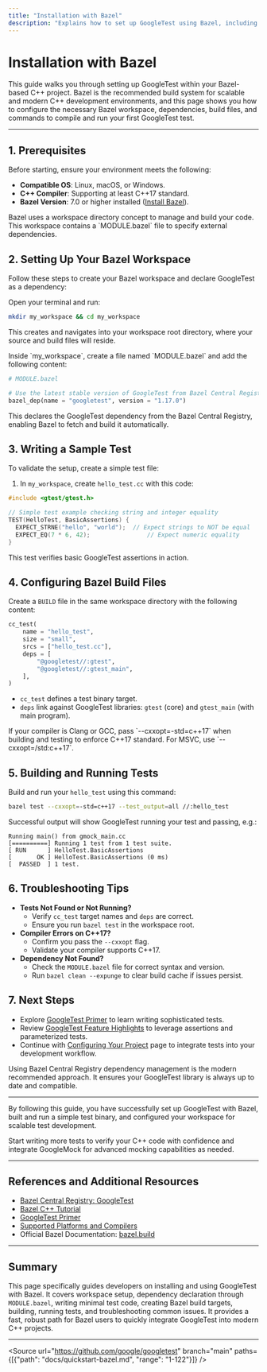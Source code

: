 ```yaml
---
title: "Installation with Bazel"
description: "Explains how to set up GoogleTest using Bazel, including configuration in Bazel build files and dependencies. Provides a fast path for developers using Bazel in modern, scalable C++ projects."
---
```


# Installation with Bazel

This guide walks you through setting up GoogleTest within your Bazel-based C++ project. Bazel is the recommended build system for scalable and modern C++ development environments, and this page shows you how to configure the necessary Bazel workspace, dependencies, build files, and commands to compile and run your first GoogleTest test.

---

## 1. Prerequisites

Before starting, ensure your environment meets the following:

- **Compatible OS**: Linux, macOS, or Windows.
- **C++ Compiler**: Supporting at least C++17 standard.
- **Bazel Version**: 7.0 or higher installed ([Install Bazel](https://bazel.build/install)).

<Tip>
Bazel uses a workspace directory concept to manage and build your code. This workspace contains a `MODULE.bazel` file to specify external dependencies.
</Tip>

## 2. Setting Up Your Bazel Workspace

Follow these steps to create your Bazel workspace and declare GoogleTest as a dependency:

<Steps>
<Step title="Create Workspace Directory">
Open your terminal and run:

```sh
mkdir my_workspace && cd my_workspace
```

This creates and navigates into your workspace root directory, where your source and build files will reside.
</Step>

<Step title="Create MODULE.bazel to Add GoogleTest">
Inside `my_workspace`, create a file named `MODULE.bazel` and add the following content:

```python
# MODULE.bazel

# Use the latest stable version of GoogleTest from Bazel Central Registry
bazel_dep(name = "googletest", version = "1.17.0")
```

This declares the GoogleTest dependency from the Bazel Central Registry, enabling Bazel to fetch and build it automatically.
</Step>
</Steps>

## 3. Writing a Sample Test

To validate the setup, create a simple test file:

1. In `my_workspace`, create `hello_test.cc` with this code:

```cpp
#include <gtest/gtest.h>

// Simple test example checking string and integer equality
TEST(HelloTest, BasicAssertions) {
  EXPECT_STRNE("hello", "world");  // Expect strings to NOT be equal
  EXPECT_EQ(7 * 6, 42);                // Expect numeric equality
}
```

This test verifies basic GoogleTest assertions in action.

## 4. Configuring Bazel Build Files

Create a `BUILD` file in the same workspace directory with the following content:

```python
cc_test(
    name = "hello_test",
    size = "small",
    srcs = ["hello_test.cc"],
    deps = [
        "@googletest//:gtest",
        "@googletest//:gtest_main",
    ],
)
```

- `cc_test` defines a test binary target.
- `deps` link against GoogleTest libraries: `gtest` (core) and `gtest_main` (with main program).

<Note>
If your compiler is Clang or GCC, pass `--cxxopt=-std=c++17` when building and testing to enforce C++17 standard. For MSVC, use `--cxxopt=/std:c++17`.
</Note>

## 5. Building and Running Tests

Build and run your `hello_test` using this command:

```sh
bazel test --cxxopt=-std=c++17 --test_output=all //:hello_test
```

Successful output will show GoogleTest running your test and passing, e.g.:

```
Running main() from gmock_main.cc
[==========] Running 1 test from 1 test suite.
[ RUN      ] HelloTest.BasicAssertions
[       OK ] HelloTest.BasicAssertions (0 ms)
[  PASSED  ] 1 test.
```

## 6. Troubleshooting Tips

- **Tests Not Found or Not Running?**
  - Verify `cc_test` target names and `deps` are correct.
  - Ensure you run `bazel test` in the workspace root.
- **Compiler Errors on C++17?**
  - Confirm you pass the `--cxxopt` flag.
  - Validate your compiler supports C++17.
- **Dependency Not Found?**
  - Check the `MODULE.bazel` file for correct syntax and version.
  - Run `bazel clean --expunge` to clear build cache if issues persist.

## 7. Next Steps

- Explore [GoogleTest Primer](primer.md) to learn writing sophisticated tests.
- Review [GoogleTest Feature Highlights](overview/feature-glance/feature-highlights) to leverage assertions and parameterized tests.
- Continue with [Configuring Your Project](../configuration-first-run/configure-project) page to integrate tests into your development workflow.

<Tip>
Using Bazel Central Registry dependency management is the modern recommended approach. It ensures your GoogleTest library is always up to date and compatible.
</Tip>

---

By following this guide, you have successfully set up GoogleTest with Bazel, built and run a simple test binary, and configured your workspace for scalable test development.

Start writing more tests to verify your C++ code with confidence and integrate GoogleMock for advanced mocking capabilities as needed.


---

## References and Additional Resources

- [Bazel Central Registry: GoogleTest](https://registry.bazel.build/modules/googletest)
- [Bazel C++ Tutorial](https://docs.bazel.build/versions/main/tutorial/cpp.html)
- [GoogleTest Primer](primer.md)
- [Supported Platforms and Compilers](../prerequisites-installation/system-requirements.md)
- Official Bazel Documentation: [bazel.build](https://bazel.build/)


---

## Summary

This page specifically guides developers on installing and using GoogleTest with Bazel. It covers workspace setup, dependency declaration through `MODULE.bazel`, writing minimal test code, creating Bazel build targets, building, running tests, and troubleshooting common issues. It provides a fast, robust path for Bazel users to quickly integrate GoogleTest into modern C++ projects.


---

<Source url="https://github.com/google/googletest" branch="main" paths={[{"path": "docs/quickstart-bazel.md", "range": "1-122"}]} />
